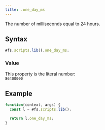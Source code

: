 ```yaml
---
title: .one_day_ms
---
```


The number of milliseconds equal to 24 hours.

## Syntax

```js
#fs.scripts.lib().one_day_ms;
```

### Value

This property is the literal number:  
`86400000`

## Example

```js
function(context, args) {
  const l = #fs.scripts.lib();

  return l.one_day_ms;
}
```
